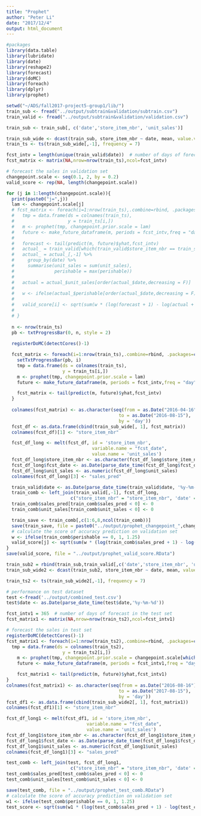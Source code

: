 ```yaml
---
title: "Prophet"
author: "Peter Li"
date: "2017/12/4"
output: html_document
---
```


```r
#packages
library(data.table)
library(lubridate)
library(date)
library(reshape2)
library(forecast)
library(doMC)
library(foreach)
library(dplyr)
library(prophet)
```


```r
setwd("~/ADS/fall2017-project5-group1/lib/")
train_sub <- fread("../output/subtrain&validation/subtrain.csv")
train_valid <- fread("../output/subtrain&validation/validation.csv")

train_sub <- train_sub[, c('date','store_item_nbr', 'unit_sales')]

train_sub_wide <- dcast(train_sub, store_item_nbr ~ date, mean, value.var = "unit_sales", fill = 0)
train_ts <- ts(train_sub_wide[,-1], frequency = 7) 

fcst_intv = length(unique(train_valid$date))  # number of days of forecast in the validation set
fcst_matrix <- matrix(NA,nrow=nrow(train_ts),ncol=fcst_intv)

# forecast the sales in validation set
changepoint.scale <- seq(0.1, 2, by = 0.2)
valid_score <- rep(NA, length(changepoint.scale))
```


```r
for (j in 1:length(changepoint.scale)){
  print(paste0("j=",j))
  lam <- changepoint.scale[j]
  # fcst_matrix <- foreach(i=1:nrow(train_ts),.combine=rbind, .packages=c("forecast")) %dopar% { 
  #   tmp = data.frame(ds = colnames(train_ts),
  #                    y = train_ts[i,])
  #   m <- prophet(tmp, changepoint.prior.scale = lam)
  #   future <- make_future_dataframe(m, periods = fcst_intv,freq = "day")
  # 
  #   forecast <- tail(predict(m, future)$yhat,fcst_intv)
  #   actual_ = train_valid[which(train_valid$store_item_nbr == train_sub_wide$store_item_nbr[i])]
  #   actual_ = actual_[,-1] %>%
  #     group_by(date) %>%
  #     summarise(unit_sales = sum(unit_sales),
  #               perishable = max(perishable))
  #   
  #   actual = actual_$unit_sales[order(actual_$date,decreasing = F)]
  #   
  #   w <- ifelse(actual_$perishable[order(actual_$date,decreasing = F)] == 0, 1, 1.25)
  #   
  #   valid_score[i] <- sqrt(sum(w * (log(forecast + 1) - log(actual + 1))^2)/sum(w))
  #   
  # }
  
  n <- nrow(train_ts)
  pb <- txtProgressBar(0, n, style = 2)
  
  registerDoMC(detectCores()-1)

  fcst_matrix <- foreach(i=1:nrow(train_ts),.combine=rbind, .packages=c("prophet","forecast")) %dopar% { 
    setTxtProgressBar(pb, i)
    tmp = data.frame(ds = colnames(train_ts),
                     y = train_ts[i,])
    m <- prophet(tmp, changepoint.prior.scale = lam)
    future <- make_future_dataframe(m, periods = fcst_intv,freq = "day")

    fcst_matrix <- tail(predict(m, future)$yhat,fcst_intv)
  }
  
  colnames(fcst_matrix) <- as.character(seq(from = as.Date("2016-04-16"), 
                                          to = as.Date("2016-08-15"), 
                                          by = 'day'))
  fcst_df <- as.data.frame(cbind(train_sub_wide[, 1], fcst_matrix)) 
  colnames(fcst_df)[1] <- "store_item_nbr"

  fcst_df_long <- melt(fcst_df, id = 'store_item_nbr', 
                                variable.name = "fcst_date", 
                                value.name = 'unit_sales')
  fcst_df_long$store_item_nbr <- as.character(fcst_df_long$store_item_nbr)
  fcst_df_long$fcst_date <- as.Date(parse_date_time(fcst_df_long$fcst_date,'%y-%m-%d'))
  fcst_df_long$unit_sales <- as.numeric(fcst_df_long$unit_sales)
  colnames(fcst_df_long)[3] <- "sales_pred"

  train_valid$date <- as.Date(parse_date_time(train_valid$date, '%y-%m-%d'))
  train_comb <- left_join(train_valid[,-1], fcst_df_long, 
                        c("store_item_nbr" = "store_item_nbr", 'date' = 'fcst_date'))
  train_comb$sales_pred[train_comb$sales_pred < 0] <- 0
  train_comb$unit_sales[train_comb$unit_sales < 0] <- 0

  train_save <- train_comb[,c(1:6,8,ncol(train_comb))]
  save(train_save, file = paste0("../output/prophet_changepoint_",changepoint.scale[i],".RData"))
  # calculate the score of accuracy prediction on validation set
  w <- ifelse(train_comb$perishable == 0, 1, 1.25)
  valid_score[j] <- sqrt(sum(w * (log(train_comb$sales_pred + 1) - log(train_comb$unit_sales + 1))^2)/sum(w))
}
save(valid_score, file = "../output/prophet_valid_score.RData")
```


```r
train_sub2 = rbind(train_sub,train_valid[,c('date','store_item_nbr', 'unit_sales')])
train_sub_wide2 <- dcast(train_sub2, store_item_nbr ~ date, mean, value.var = "unit_sales", fill = 0)

train_ts2 <- ts(train_sub_wide2[,-1], frequency = 7) 

# performance on test dataset
test <-fread('../output/combined_test.csv')
test$date <- as.Date(parse_date_time(test$date,'%y-%m-%d'))

fcst_intv1 = 365  # number of days of forecast in the test set
fcst_matrix1 <- matrix(NA,nrow=nrow(train_ts2),ncol=fcst_intv1)

# forecast the sales in test set
registerDoMC(detectCores()-1)
fcst_matrix1 <- foreach(i=1:nrow(train_ts2),.combine=rbind, .packages=c("prophet","forecast")) %dopar% { 
  tmp = data.frame(ds = colnames(train_ts2),
                     y = train_ts2[i,])
    m <- prophet(tmp, changepoint.prior.scale = changepoint.scale[which.min(valid_score)])
    future <- make_future_dataframe(m, periods = fcst_intv1,freq = "day")

    fcst_matrix1 <- tail(predict(m, future)$yhat,fcst_intv1)
}
colnames(fcst_matrix1) <- as.character(seq(from = as.Date("2016-08-16"), 
                                          to = as.Date("2017-08-15"), 
                                          by = 'day'))
fcst_df1 <- as.data.frame(cbind(train_sub_wide2[, 1], fcst_matrix1)) 
colnames(fcst_df1)[1] <- "store_item_nbr"

fcst_df_long1 <- melt(fcst_df1, id = 'store_item_nbr', 
                              variable.name = "fcst_date", 
                              value.name = 'unit_sales')
fcst_df_long1$store_item_nbr <- as.character(fcst_df_long1$store_item_nbr)
fcst_df_long1$fcst_date <- as.Date(parse_date_time(fcst_df_long1$fcst_date,'%y-%m-%d'))
fcst_df_long1$unit_sales <- as.numeric(fcst_df_long1$unit_sales)
colnames(fcst_df_long1)[3] <- "sales_pred"

test_comb <- left_join(test, fcst_df_long1, 
                        c("store_item_nbr" = "store_item_nbr", 'date' = 'fcst_date'))
test_comb$sales_pred[test_comb$sales_pred < 0] <- 0
test_comb$unit_sales[test_comb$unit_sales < 0] <- 0

save(test_comb, file = "../output/prophet_test_comb.RData")
# calculate the score of accuracy prediction on validation set
w1 <- ifelse(test_comb$perishable == 0, 1, 1.25)
test_score <- sqrt(sum(w1 * (log(test_comb$sales_pred + 1) - log(test_comb$unit_sales + 1))^2)/sum(w1))
```